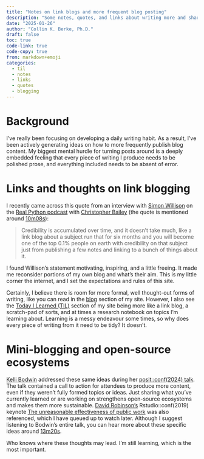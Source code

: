 ```yaml
---
title: "Notes on link blogs and more frequent blog posting"
description: "Some notes, quotes, and links about writing more and sharing your work"
date: "2025-01-26"
author: "Collin K. Berke, Ph.D."
draft: false
toc: true
code-link: true
code-copy: true
from: markdown+emoji
categories:
  - til
  - notes
  - links
  - quotes
  - blogging
---
```


# Background

I've really been focusing on developing a daily writing habit.
As a result, I've been actively generating ideas on how to more frequently publish blog content.
My biggest mental hurdle for turning posts around is a deeply embedded feeling that every piece of writing I produce needs to be polished prose, and everything included needs to be absent of error.

# Links and thoughts on link blogging

I recently came across this quote from an interview with [Simon Willison](https://simonwillison.net/about/) on the [Real Python podcast](https://realpython.com/podcasts/rpp/) with [Christopher Bailey](https://realpython.com/team/cbailey/) (the quote is mentioned around [10m08s](https://realpython.com/podcasts/rpp/236/#t=608)):

> Credibility is accumulated over time, and it doesn't take much, like a link blog about a subject run that for six months and you will become one of the top 0.1% people on earth with credibility on that subject just from publishing a few notes and linking to a bunch of things about it.

I found Willison's statement motivating, inspiring, and a little freeing.
It made me reconsider portions of my own blog and what's their aim.
This is my little corner the internet, and I set the expectations and rules of this site.

Certainly, I believe there is room for more formal, well thought-out forms of writing, like you can read in the [blog](https://www.collinberke.com/blog/) section of my site.
However, I also see the [Today I Learned (TIL)](https://www.collinberke.com/til/) section of my site being more like a link blog, a scratch-pad of sorts, and at times a research notebook on topics I'm learning about. Learning is a messy endeavour some times, so why does every piece of writing from it need to be tidy? It doesn't.

# Mini-blogging and open-source ecosystems

[Kelli Bodwin](https://www.kelly-bodwin.com/) addressed these same ideas during her [posit::conf(2024) talk](https://youtu.be/u0d5w0Yt8tE?si=MKU9IparhnSzX4Ro).
The talk contained a call to action for attendees to produce more content, even if they weren't fully formed topics or ideas.
Just sharing what you've currently learned or are working on strengthens open-source ecosystems and makes them more sustainable.
[David Robinson's](http://varianceexplained.org/about/) Rstudio::conf(2019) keynote [The unreasonable effectiveness of public work](https://www.youtube.com/watch?v=th79W4rv67g) was also referenced, which I have queued up to watch later.
Although I suggest listening to Bodwin's entire talk, you can hear more about these specific ideas around [13m20s](https://youtu.be/u0d5w0Yt8tE?si=MKU9IparhnSzX4Ro&t=799).

Who knows where these thoughts may lead. I'm still learning, which is the most important.
